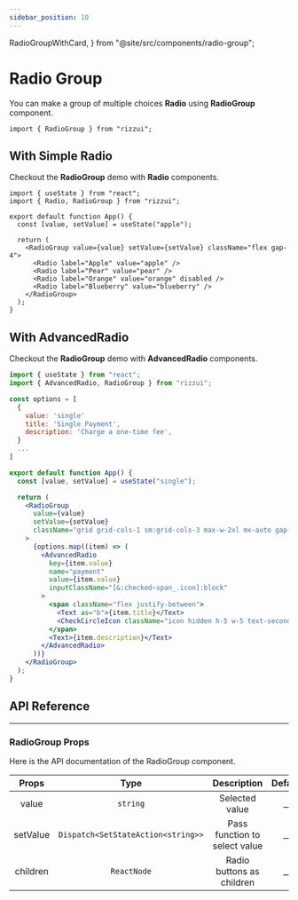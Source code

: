 ```yaml
---
sidebar_position: 10
---
```


  RadioGroupWithCard,
} from "@site/src/components/radio-group";

# Radio Group

You can make a group of multiple choices **Radio** using **RadioGroup** component.

```tsx
import { RadioGroup } from "rizzui";
```

<div className="mb-20 md:mb-28" />

## With Simple Radio

Checkout the **RadioGroup** demo with **Radio** components.

<Paper>
  <RadioGroupDefault />
</Paper>

```tsx
import { useState } from "react";
import { Radio, RadioGroup } from "rizzui";

export default function App() {
  const [value, setValue] = useState("apple");

  return (
    <RadioGroup value={value} setValue={setValue} className="flex gap-4">
      <Radio label="Apple" value="apple" />
      <Radio label="Pear" value="pear" />
      <Radio label="Orange" value="orange" disabled />
      <Radio label="Blueberry" value="blueberry" />
    </RadioGroup>
  );
}
```

<div className="mb-10" />

## With AdvancedRadio

Checkout the **RadioGroup** demo with **AdvancedRadio** components.

<Paper>
  <RadioGroupWithCard />
</Paper>

```jsx
import { useState } from "react";
import { AdvancedRadio, RadioGroup } from "rizzui";

const options = [
  {
    value: 'single'
    title: 'Single Payment',
    description: 'Charge a one-time fee',
  }
  ...
]

export default function App() {
  const [value, setValue] = useState("single");

  return (
    <RadioGroup
      value={value}
      setValue={setValue}
      className="grid grid-cols-1 sm:grid-cols-3 max-w-2xl mx-auto gap-4"
    >
      {options.map((item) => (
        <AdvancedRadio
          key={item.value}
          name="payment"
          value={item.value}
          inputClassName="[&:checked~span_.icon]:block"
        >
          <span className="flex justify-between">
            <Text as="b">{item.title}</Text>
            <CheckCircleIcon className="icon hidden h-5 w-5 text-secondary" />
          </span>
          <Text>{item.description}</Text>
        </AdvancedRadio>
      ))}
    </RadioGroup>
  );
}
```

<div className="mb-20" />

## API Reference

<hr />

<div className="mb-10" />

### RadioGroup Props

Here is the API documentation of the RadioGroup component.

<div className="overflow-x-auto">

|  Props   |                Type                |          Description          | Default |
| :------: | :--------------------------------: | :---------------------------: | :-----: |
|  value   |              `string`              |        Selected value         |  \_\_   |
| setValue | `Dispatch<SetStateAction<string>>` | Pass function to select value |  \_\_   |
| children |            `ReactNode`             |   Radio buttons as children   |  \_\_   |

</div>
